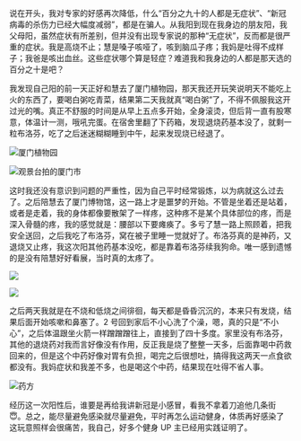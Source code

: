 说在开头，我对专家的好感再次降低，什么“百分之九十的人都是无症状”、“新冠病毒的杀伤力已经大幅度减弱”，都是在骗人。从我阳到现在我身边的朋友阳，我父母阳，虽然症状有所差别，但并没有出现专家说的那种“无症状”，反而都是很严重的症状。我是高烧不止；慧是嗓子咳哑了，咳到脑瓜子疼；我妈是吐得不成样子；我爸是咳出血丝。这些症状哪个算是轻症？难道我和我身边的人都是那天选的百分之十是吧？

我发现自己阳的前一天正好和慧去了厦门植物园，那天我还开玩笑说明天不能吃上火的东西了，要喝白粥吃青菜，结果第二天我就真“喝白粥”了，不得不佩服我这开过光的嘴。真正不舒服的时间是从早上五点多开始，全身滚烫，但后背一直有股寒意，体温计一测，哦吼完蛋。在宿舍里翻了下药箱，发现退烧药基本没了，就剩一粒布洛芬，吃了之后迷迷糊糊睡到中午，起来发现烧已经退了。

![厦门植物园](https://article.biliimg.com/bfs/article/cd74267d4a08022ee8e19d7eda7c5d80d34eebff.jpg)

![观景台拍的厦门市](https://article.biliimg.com/bfs/article/11f0babe172580424530cf5de5a4d9c9cc588baa.jpg)

这时我还没有意识到问题的严重性，因为自己平时经常锻炼，以为病就这么过去了。之后陪慧去了厦门博物馆，这一路上才是噩梦的开始。不管是坐着还是站着，或者是走着，我的身体都像要散架了一样疼，这种疼不是某个具体部位的疼，而是深入骨髓的疼，我的感觉就是：腰部以下要瘫痪了。多亏了慧一路上照顾着，把我安全送回，之后我吃了布洛芬，窝在被子里睡一觉就好了。布洛芬真的是神药，又退烧又止疼，我这次阳其他药基本没吃，都是靠着布洛芬续我狗命。唯一感到遗憾的是没有陪慧好好看展，当时真的太疼了。

![](https://article.biliimg.com/bfs/article/e2f1bd0e3e8bd54970a1679470ae023f6429795f.jpg)

![](https://article.biliimg.com/bfs/article/699419a3e664cbb0b5a98756761c539ce0eadf16.jpg)

之后两天我就是在不烧和低烧之间徘徊，每天都是昏昏沉沉的，本来只有发烧，结果后面开始咳嗽和鼻塞了。2 号回到家后不小心洗了个澡，嗯，真的只是“不小心”，之后体温跟坐火箭一样蹭蹭蹭往上，直接到了四十多度。家里没有布洛芬，其他的退烧药对我而言好像没有作用，反正我是烧了整整一天多，后面靠喝中药救回来的，但是这个中药好像对胃有负担，喝完之后很想吐，搞得我这两天一点食欲都没有。我妈症状和我差不多，也是喝这个中药，结果现在吐得不省人事。

![药方](https://article.biliimg.com/bfs/article/d0ba5beb1a35ca6e3d9abf63d2fa0681c8b7a081.jpg)

经历这一次阳性后，谁要是再给我讲新冠是小感冒，看我不拿着刀追他几条街 😇。总之，能尽量避免感染就尽量避免，平时再怎么运动健身，体质再好感染了这玩意照样会很痛苦，我自己，好多个健身 UP 主已经用实践证明了。
